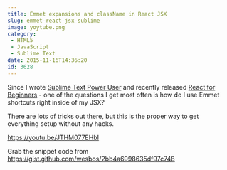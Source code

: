 ```yaml
---
title: Emmet expansions and className in React JSX
slug: emmet-react-jsx-sublime
image: yoytube.png
category:
 - HTML5
 - JavaScript
 - Sublime Text
date: 2015-11-16T14:36:20
id: 3628
---
```


Since I wrote <a href="https://SublimeTextBook.com">Sublime Text Power User</a> and recently released <a href="https://ReactForBeginners.com">React for Beginners</a> - one of the questions I get most often is how do I use Emmet shortcuts right inside of my JSX?

There are lots of tricks out there, but this is the proper way to get everything setup without any hacks.

https://youtu.be/JTHM077EHbI

Grab the snippet code from <a href="https://gist.github.com/wesbos/2bb4a6998635df97c748">https://gist.github.com/wesbos/2bb4a6998635df97c748</a>
